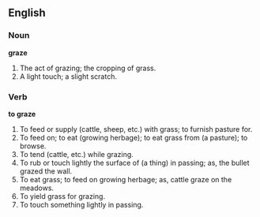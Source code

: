 ==English==

===Noun===

'''graze'''

#The act of grazing; the cropping of grass.
#A light touch; a slight scratch.

===Verb===

'''to graze'''

#To feed or supply (cattle, sheep, etc.) with grass; to furnish pasture for.
#To feed on; to eat (growing herbage); to eat grass from (a pasture); to browse.
#To tend (cattle, etc.) while grazing.
#To rub or touch lightly the surface of (a thing) in passing; as, the bullet grazed the wall.
#To eat grass; to feed on growing herbage; as, cattle graze on the meadows.
#To yield grass for grazing.
#To touch something lightly in passing.